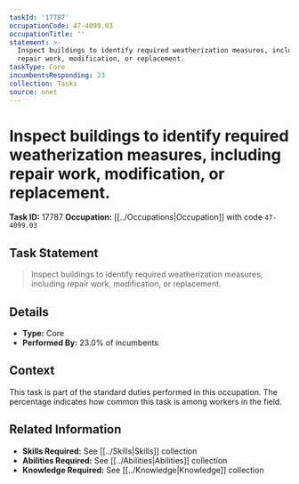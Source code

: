 ```yaml
---
taskId: '17787'
occupationCode: 47-4099.03
occupationTitle: ''
statement: >-
  Inspect buildings to identify required weatherization measures, including
  repair work, modification, or replacement.
taskType: Core
incumbentsResponding: 23
collection: Tasks
source: onet
---
```

# Inspect buildings to identify required weatherization measures, including repair work, modification, or replacement.

**Task ID:** 17787
**Occupation:** [[../Occupations|Occupation]] with code `47-4099.03`

## Task Statement

> Inspect buildings to identify required weatherization measures, including repair work, modification, or replacement.

## Details

- **Type:** Core
- **Performed By:** 23.0% of incumbents

## Context

This task is part of the standard duties performed in this occupation. The percentage indicates how common this task is among workers in the field.

## Related Information

- **Skills Required:** See [[../Skills|Skills]] collection
- **Abilities Required:** See [[../Abilities|Abilities]] collection
- **Knowledge Required:** See [[../Knowledge|Knowledge]] collection
